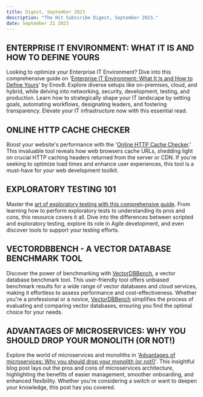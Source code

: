 ```yaml
---
title: Digest, September 2023
description: "The Hit Subscribe Digest, September 2023."
date: September 21 2023
---
```

## ENTERPRISE IT ENVIRONMENT: WHAT IT IS AND HOW TO DEFINE YOURS
Looking to optimize your Enterprise IT Environment? Dive into this comprehensive guide on '[Enterprise IT Environment: What It Is and How to Define Yours](https://www.enov8.com/blog/enterprise-it-environment-what-it-is-and-how-to-define-yours)' by Enov8. Explore diverse setups like on-premises, cloud, and hybrid, while delving into networking, security, development, testing, and production. Learn how to strategically shape your IT landscape by setting goals, automating workflows, designating leaders, and fostering transparency. Elevate your IT infrastructure now with this essential read.
## ONLINE HTTP CACHE CHECKER
Boost your website's performance with the '[Online HTTP Cache Checker](https://requestmetrics.com/resources/tools/http-cache-checker).' This invaluable tool reveals how web browsers cache URLs, shedding light on crucial HTTP caching headers returned from the server or CDN. If you're seeking to optimize load times and enhance user experiences, this tool is a must-have for your web development toolkit.
## EXPLORATORY TESTING 101
Master the [art of exploratory testing with this comprehensive guide](https://www.tricentis.com/learn/exploratory-testing). From learning how to perform exploratory tests to understanding its pros and cons, this resource covers it all. Dive into the differences between scripted and exploratory testing, explore its role in Agile development, and even discover tools to support your testing efforts.
## VECTORDBBENCH - A VECTOR DATABASE BENCHMARK TOOL
Discover the power of benchmarking with [VectorDBBench](https://zilliz.com/vector-database-benchmark-tool), a vector database benchmark tool. This user-friendly tool offers unbiased benchmark results for a wide range of vector databases and cloud services, making it effortless to assess performance and cost-effectiveness. Whether you're a professional or a novice, [VectorDBBench](https://zilliz.com/vector-database-benchmark-tool) simplifies the process of evaluating and comparing vector databases, ensuring you find the optimal choice for your needs.
## ADVANTAGES OF MICROSERVICES: WHY YOU SHOULD DROP YOUR MONOLITH (OR NOT!)
Explore the world of microservices and monoliths in '[Advantages of microservices: Why you should drop your monolith (or not!)](https://www.architect.io/blog/2023-03-16/microservices-advantages-and-disadvantages)'. This insightful blog post lays out the pros and cons of microservices architecture, highlighting the benefits of easier management, smoother onboarding, and enhanced flexibility. Whether you're considering a switch or want to deepen your knowledge, this post has you covered.
